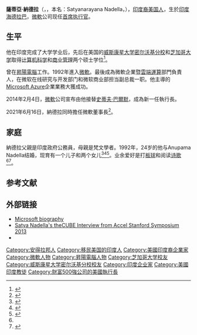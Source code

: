 {{Expand|time=2014-02-07T05:42:37+00:00}}
{{NoteTA|G1=IT
|1=zh-hans:太阳计算机系统;zh-hk:太陽電腦;zh-tw:昇陽電腦;
}}
{{Infobox person
| name               = 薩蒂亞·納德拉<br>Satya Nadella
| image              = Satya smiling-print.jpg
| birth_name         = Satya Narayana Nadella
| alt =
| birth_date  = {{Birth date and age|df=yes|1967|8|19}}<ref>[http://news.microsoft.com/ceo/index.html Satya Nadella] {{Wayback|url=http://news.microsoft.com/ceo/index.html |date=20150307002809 }}. news.microsoft.com</ref>
| birth_place = {{INDIA}}[[特伦甘纳邦|特伦甘纳邦]][[海得拉巴_(印度)|海德拉巴]]
| residence = {{US}}
| nationality = {{US}}
| alma_mater =
  {{plainlist |
* [[芝加哥大学|芝加哥大学]]商学院（{{Link-en|University of Chicago Booth School of Business|Booth School of Business}}）
* [[威斯康星大学密尔沃基分校|威斯康星大学密尔沃基分校]]
* {{Link-en|马尼帕尔理工学院|Manipal Institute of Technology}}
* {{Link-en|海德拉巴公学|Hyderabad Public School}}
  }}
|occupation = [[微软公司|微软公司]]首席執行長
| native_name = {{lang-te|సత్య నాదెళ్ల}}
| native_name_lang = telugu
}}

'''薩蒂亞·納德拉'''（{{lang-te|సత్య నాదెళ్ల}}，{{lang-en|Satya Nadella}}，本名：Satyanarayana Nadella，{{bd|1967年|8月19日|||catIdx=Nadella, Satya}}），[[印度裔美国人|印度裔美国人]]，生於[[印度|印度]][[海得拉巴_(印度)|海德拉巴]]，[[微軟|微軟]]公司现任[[首席执行官|首席执行官]]。

==生平==
他在印度完成了大学学业后，先后在美国的[[威斯康星大学密尔沃基分校|威斯康星大学密尔沃基分校]]和[[芝加哥大学|芝加哥大学]]取得[[计算机科学|计算机科学]]和[[商业管理|商业管理]]两个硕士学位<ref name="接任">{{cite web |url=http://gb.cri.cn/42071/2014/02/05/7211s4412047.htm |language= |title=纳德拉接任微软公司CEO |publisher=国际在线 |date=2014-02-05 |accessdate= |archive-date=2016-03-04 |archive-url=https://web.archive.org/web/20160304135808/http://gb.cri.cn/42071/2014/02/05/7211s4412047.htm |dead-url=no }}</ref>。

曾在[[昇陽電腦|昇陽電腦]]工作。1992年進入[[微軟|微軟]]。最後成為微軟企業暨[[雲端運算|雲端運算]]部門負責人，在微软在线研究与开发部门和微软商业部担当副总裁一职。他主導的[[Microsoft_Azure|Microsoft Azure]]企業業務大獲成功。

2014年2月4日，[[微軟|微軟]]公司宣布由他接替[[史蒂夫·巴爾默|史蒂夫·巴爾默]]，成為新一任執行長。

2021年6月16日，納德拉同時擔任微軟董事長<ref>{{cite news |title=微軟任命CEO納德拉兼任董事長 |url=https://cn.wsj.com/articles/%E5%BE%AE%E8%BB%9F%E4%BB%BB%E5%91%BDceo%E7%B4%8D%E5%BE%B7%E6%8B%89%E5%85%BC%E4%BB%BB%E8%91%A3%E4%BA%8B%E9%95%B7-11623888909 |accessdate=2021-06-19 |archive-date=2021-10-10 |archive-url=https://web.archive.org/web/20211010135505/https://cn.wsj.com/articles/%E5%BE%AE%E8%BB%9F%E4%BB%BB%E5%91%BDceo%E7%B4%8D%E5%BE%B7%E6%8B%89%E5%85%BC%E4%BB%BB%E8%91%A3%E4%BA%8B%E9%95%B7-11623888909 |dead-url=no }}</ref>。

==家庭==
納德拉父親是印度政府公務員，母親是梵文學者。1992年，24岁的他与Anupama Nadella结婚，现育有一个儿子和两个女儿<ref>{{Cite web |url=http://www.politico.com/story/2014/02/satya-nadella-biography-key-facts-career-background-microsoft-103106.html |title=Satya Nadella biography, key facts, career and background - POLITICO.com |accessdate=2014-02-05 |archive-date=2014-03-02 |archive-url=https://web.archive.org/web/20140302013302/http://www.politico.com/story/2014/02/satya-nadella-biography-key-facts-career-background-microsoft-103106.html |dead-url=no }}</ref><ref>{{cite web|url=http://www.businessinsider.com/satya-nadella-email-to-microsoft-employees-2014-2|title=Satya Nadella's First Email To Employees As New Microsoft CEO: 'Who Am I?'|date=4 February 2014|work=Business Insider|accessdate=4 February 2014|archive-date=2021-05-05|archive-url=https://web.archive.org/web/20210505011953/https://www.businessinsider.com/satya-nadella-email-to-microsoft-employees-2014-2|dead-url=no}}</ref><ref>{{cite web |title= Satya Nadella likely to be next Microsoft CEO |url= http://wikinewslive.com/satya-nadella-likely-to-be-next-microsoft-ceo/377/ |publisher= wikinewslive.com |accessdate= 1 February 2014 |archive-date= 2014-02-03 |archive-url= https://web.archive.org/web/20140203215141/http://wikinewslive.com/satya-nadella-likely-to-be-next-microsoft-ceo/377/ |dead-url= yes }}</ref>。业余爱好是打[[板球|板球]]和阅读[[诗歌|诗歌]]<ref name="接任"/><ref>{{cite web|last=Drusch|first=Andrea|title=10 things to know: Satya Nadella|url=http://www.politico.com/story/2014/02/satya-nadella-biography-key-facts-career-background-microsoft-103106.html|publisher=Politico|accessdate=4 February 2014|archive-date=2014-03-02|archive-url=https://web.archive.org/web/20140302013302/http://www.politico.com/story/2014/02/satya-nadella-biography-key-facts-career-background-microsoft-103106.html|dead-url=no}}</ref>。

==参考文献==
{{reflist}}

==外部链接==
{{commons category|Satya Nadella}}
* [https://web.archive.org/web/20140131152720/http://www.microsoft.com/en-us/news/exec/nadella/ Microsoft biography]
* [https://www.youtube.com/watch?v=W6rdwXOHbsw Satya Nadella's theCUBE Interview from Accel Stanford Symposium 2013] {{Wayback|url=https://www.youtube.com/watch?v=W6rdwXOHbsw |date=20210505013932 }}
* {{Twitter|satyanadella}}

{{Microsoft}}


{{DEFAULTSORT:Nadella, Satya}}
[[Category:安得拉邦人|Category:安得拉邦人]]
[[Category:移民美国的印度人|Category:移民美国的印度人]]
[[Category:美國印度裔企業家|Category:美國印度裔企業家]]
[[Category:微軟人物|Category:微軟人物]]
[[Category:昇陽電腦人物|Category:昇陽電腦人物]]
[[Category:芝加哥大学校友|Category:芝加哥大学校友]]
[[Category:威斯康星大学密尔沃基分校校友|Category:威斯康星大学密尔沃基分校校友]]
[[Category:印度企业家|Category:印度企业家]]
[[Category:美國印度教徒|Category:美國印度教徒]]
[[Category:財富500強公司的美國執行長|Category:財富500強公司的美國執行長]]